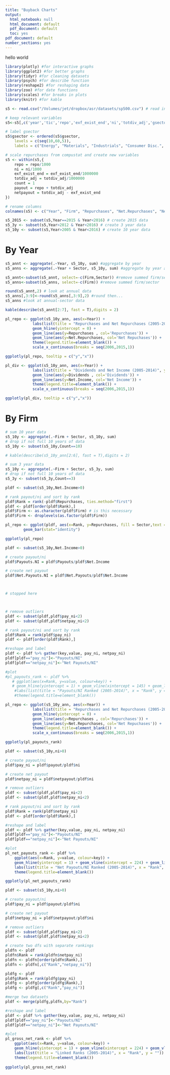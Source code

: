 ```yaml
---
title: "Buyback Charts"
output:
  html_notebook: null
  html_document: default
  pdf_document: default
  toc: yes
pdf_document: default
number_sections: yes
---
```


hello world

```r
library(plotly) #for interactive graphs
library(ggplot2) #for better graphs
library(tidyr) #for cleaning datasets
library(psych) #for describe function
library(reshape2) #for reshaping data
library(zoo) #for date functions
library(scales) #for breaks in plots
library(knitr) #for kable

s5 <- read.csv("/Volumes/jet/dropbox/asr/datasets/sp500.csv") # read in data

# keep relevant variables
s5<-s5[,c('year','tic','repo','exf_exist_end','ni','totdiv_adj','gsector')]

# label gsector
s5$gsector <- ordered(s5$gsector,
    levels = c(seq(10,60,5)),
    labels = c("Energy", "Materials", "Industrials", "Consumer Disc.", "Consumer Staples", "Health Care", "Financials", "Info. Tech.", "Telecomm.", "Utilities", "Real Estate"))

# scale repurchases from compustat and create new variables
s5 <- within(s5,{
    repo = repo/1000
    ni = ni/1000
    exf_exist_end = exf_exist_end/1000000
    totdiv_adj = totdiv_adj/1000000
    count = 1
    payout = repo + totdiv_adj
    netpayout = totdiv_adj - exf_exist_end
})

# rename columns
colnames(s5) <- c("Year", "Firm", "Repurchases", "Net.Repurchases", "Net.Income", "Dividends","Sector","Net.Payouts", "Payouts", "Count")

s5_2015 <- subset(s5,Year==2015 & Year<2016) # create 2015 data
s5_3y <- subset(s5,Year>2012 & Year<2016) # create 3 year data
s5_10y <- subset(s5,Year>2005 & Year<2016) # create 10 year data

```

# By Year

```r
s5_annt <- aggregate(.~Year, s5_10y, sum) #aggregate by year
s5_anns <- aggregate(.~Year + Sector, s5_10y, sum) #aggregate by year and sector

s5_annt<-subset(s5_annt, select=-c(Firm,Sector)) #remove summed firm/sector
s5_anns<-subset(s5_anns, select=-c(Firm)) #remove summed firm/sector

round(s5_annt,2) # look at annual data
s5_anns[,3:9]<-round(s5_anns[,3:9],2) #round then...
s5_anns #look at annual-sector data

kable(describe(s5_annt[2:7], fast = T),digits = 2)

```


```r

pl_repo <- ggplot(s5_10y_ann, aes(x=Year)) +
            labs(list(title = "Repurchases and Net Repurchases (2005-2014)", y = "Billions", x = "")) + 
            geom_hline(yintercept = 0) +
            geom_line(aes(y=Repurchases , col='Repurchases')) +
            geom_line(aes(y=Net.Repurchases, col='Net Repuchases')) +
            theme(legend.title=element_blank()) +
            scale_x_continuous(breaks = seq(2006,2015,1))

ggplotly(pl_repo, tooltip = c("y","x"))

pl_div <- ggplot(s5_10y_ann, aes(x=Year)) +
            labs(list(title = "Dividends and Net Income (2005-2014)", y = "Billions", x = "")) + 
            geom_line(aes(y=Dividends , col='Dividends')) +
            geom_line(aes(y=Net.Income, col='Net Income')) +
            theme(legend.title=element_blank()) +
            scale_x_continuous(breaks = seq(2006,2015,1))

ggplotly(pl_div, tooltip = c("y","x"))

```

# By Firm

```r

# sum 10 year data
s5_10y <- aggregate(.~Firm + Sector, s5_10y, sum)
# drop if not full 10 years of data
s5_10y <- subset(s5_10y,Count==10)

# kable(describe(s5_10y_ann[2:6], fast = T),digits = 2)

# sum 3 year data
s5_10y <- aggregate(.~Firm + Sector, s5_3y, sum)
# drop if not full 10 years of data
s5_3y <- subset(s5_3y,Count==3)

```

```r

pldf <- subset(s5_10y,Net.Income>0)

# rank payout/ni and sort by rank
pldf$Rank = rank(-pldf$Repurchases, ties.method="first")
pldf <- pldf[order(pldf$Rank),] 
pldf$Firm <- as.character(pldf$Firm) # is this necessary
pldf$Firm <- droplevels(as.factor(pldf$Firm))

pl_repo <- ggplot(pldf, aes(x=Rank, y=Repurchases, fill = Sector,text = paste("Firm:", Firm))) + 
        geom_bar(stat="identity") 

ggplotly(pl_repo)


```


```r

pldf <- subset(s5_10y,Net.Income>0)

# create payout/ni
pldf$Payouts.NI = pldf$Payouts/pldf$Net.Income

# create net payout
pldf$Net.Payouts.NI = pldf$Net.Payouts/pldf$Net.Income



# stopped here



# remove outliers
pldf <- subset(pldf,pldf$pay_ni<2)
pldf <- subset(pldf,pldf$netpay_ni<2)

# rank payout/ni and sort by rank
pldf$Rank = rank(pldf$pay_ni)
pldf <- pldf[order(pldf$Rank),] 

#reshape and label
pldf <- pldf %>% gather(key,value, pay_ni, netpay_ni)
pldf[pldf=="pay_ni"]<-"Payouts/NI"
pldf[pldf=="netpay_ni"]<-"Net Payouts/NI"

#plot
#pl_payouts_rank <- pldf %>%
   # ggplot(aes(x=Rank, y=value, colour=key)) +
   # geom_hline(yintercept = 1) + geom_vline(xintercept = 145) + geom_line() +
    #labs(list(title = "Payouts/NI Ranked (2005-2014)", x = "Rank", y = "")) +
    #theme(legend.title=element_blank())

pl_repo <- ggplot(s5_10y_ann, aes(x=Year)) +
            labs(list(title = "Repurchases and Net Repurchases (2005-2014)", y = "Billions", x = "")) + 
            geom_hline(yintercept = 0) +
            geom_line(aes(y=Repurchases , col='Repurchases')) +
            geom_line(aes(y=Net.Repurchases, col='Net Repuchases')) +
            theme(legend.title=element_blank()) +
            scale_x_continuous(breaks = seq(2006,2015,1))

ggplotly(pl_payouts_rank)

```


```r

pldf <- subset(s5_10y,ni>0)

# create payout/ni
pldf$pay_ni = pldf$payout/pldf$ni

# create net payout
pldf$netpay_ni = pldf$netpayout/pldf$ni

# remove outliers
pldf <- subset(pldf,pldf$pay_ni<2)
pldf <- subset(pldf,pldf$netpay_ni<2)

# rank payout/ni and sort by rank
pldf$Rank = rank(pldf$netpay_ni)
pldf <- pldf[order(pldf$Rank),] 

#reshape and label
pldf <- pldf %>% gather(key,value, pay_ni, netpay_ni)
pldf[pldf=="pay_ni"]<-"Payouts/NI"
pldf[pldf=="netpay_ni"]<-"Net Payouts/NI"

#plot
pl_net_payouts_rank <- pldf %>%
    ggplot(aes(x=Rank, y=value, colour=key)) +
    geom_hline(yintercept = 1) + geom_vline(xintercept = 224) + geom_line() + 
    labs(list(title = "Net Payouts/NI Ranked (2005-2014)", x = "Rank", y = "")) +
    theme(legend.title=element_blank())

ggplotly(pl_net_payouts_rank)

```


```r

pldf <- subset(s5_10y,ni>0)

# create payout/ni
pldf$pay_ni = pldf$payout/pldf$ni

# create net payout
pldf$netpay_ni = pldf$netpayout/pldf$ni

# remove outliers
pldf <- subset(pldf,pldf$pay_ni<2)
pldf <- subset(pldf,pldf$netpay_ni<2)

# create two dfs with separate rankings
pldfn <- pldf
pldfn$Rank = rank(pldfn$netpay_ni)
pldfn <- pldfn[order(pldfn$Rank),]
pldfn <- pldfn[,c("Rank","netpay_ni")]

pldfg <- pldf
pldfg$Rank = rank(pldfg$pay_ni)
pldfg <- pldfg[order(pldfg$Rank),]
pldfg <- pldfg[,c("Rank","pay_ni")]

#merge two datasets
pldf <- merge(pldfg,pldfn,by="Rank")

#reshape and label
pldf <- pldf %>% gather(key,value, pay_ni, netpay_ni)
pldf[pldf=="pay_ni"]<-"Payouts/NI"
pldf[pldf=="netpay_ni"]<-"Net Payouts/NI"

#plot
pl_gross_net_rank <- pldf %>%
    ggplot(aes(x=Rank, y=value, colour=key)) + 
    geom_hline(yintercept = 1) + geom_vline(xintercept = 224) + geom_vline(xintercept = 145) + geom_line() + 
    labs(list(title = "Linked Ranks (2005-2014)", x = "Rank", y = "")) +
    theme(legend.title=element_blank())
    
ggplotly(pl_gross_net_rank)

```




